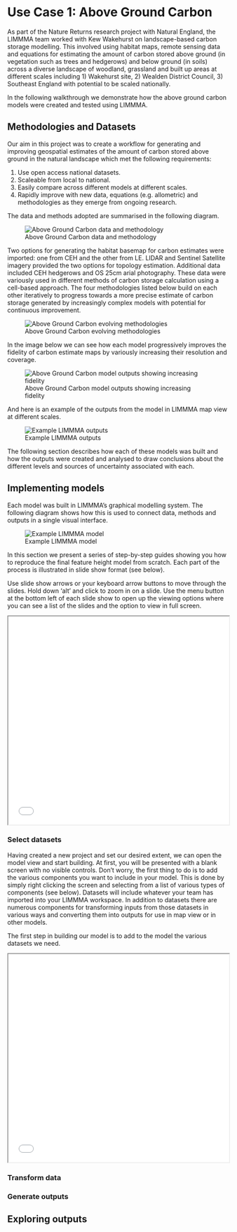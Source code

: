 <style>
.slide-deck {
    width: 100%;
    height: 475px;
}
</style>

# Use Case 1: Above Ground Carbon

As part of the Nature Returns research project with Natural England, the LIMMMA team worked with Kew Wakehurst on landscape-based carbon storage modelling.
This involved using habitat maps, remote sensing data and equations for estimating the amount of carbon stored above ground (in vegetation such as trees and hedgerows) and below ground (in soils) across a diverse landscape of woodland, grassland and built up areas at different scales including 1) Wakehurst site, 2) Wealden District Council, 3) Southeast England with potential to be scaled nationally.

In the following walkthrough we demonstrate how the above ground carbon models were created and tested using LIMMMA.

## Methodologies and Datasets

Our aim in this project was to create a workflow for generating and improving geospatial estimates of the amount of carbon stored above ground in the natural landscape which met the following requirements:

1. Use open access national datasets.
2. Scaleable from local to national.
3. Easily compare across different models at different scales.
4. Rapidly improve with new data, equations (e.g. allometric) and methodologies as they emerge from ongoing research.

The data and methods adopted are summarised in the following diagram.

![Above Ground Carbon data and methodology](images/03-screenshots-agc/03-05-agc-data-methodology.png){group="method"}

Two options for generating the habitat basemap for carbon estimates were imported: one from CEH and the other from LE.
LIDAR and Sentinel Satellite imagery provided the two options for topology estimation.
Additional data included CEH hedgerows and OS 25cm arial photography.
These data were variously used in different methods of carbon storage calculation using a cell-based approach.
The four methodologies listed below build on each other iteratively to progress towards a more precise estimate of carbon storage generated by increasingly complex models with potential for continuous improvement.

![Above Ground Carbon evolving methodologies](images/03-screenshots-agc/03-06-agc-methods-table.png){group="method"}

In the image below we can see how each model progressively improves the fidelity of carbon estimate maps by variously increasing their resolution and coverage.

![Above Ground Carbon model outputs showing increasing fidelity](images/03-screenshots-agc/03-07-agc-progression.png){group="method"}

And here is an example of the outputs from the model in LIMMMA map view at different scales.

![Example LIMMMA outputs](images/03-screenshots-agc/03-08-example-output.png){group="method"}

The following section describes how each of these models was built and how the outputs were created and analysed to draw conclusions about the different levels and sources of uncertainty associated with each.

## Implementing models

Each model was built in LIMMMA's graphical modelling system. The following diagram shows how this is used to connect data, methods and outputs in a single visual interface.

![Example LIMMMA model](images/03-screenshots-agc/03-09-example-model.png){group="model"}

In this section we present a series of step-by-step guides showing you how to reproduce the final feature height model from scratch. Each part of the process is illustrated in slide show format (see below).

:::{.callout-note}
Use slide show arrows or your keyboard arrow buttons to move through the slides. Hold down 'alt' and click to zoom in on a slide. Use the menu button at the bottom left of each slide show to open up the viewing options where you can see a list of the slides and the option to view in full screen.
:::

<iframe class="slide-deck" src="./slides/demo/03-01-open-model-view.html"></iframe>

### Select datasets

Having created a new project and set our desired extent, we can open the model view and start building. At first, you will be presented with a blank screen with no visible controls. Don't worry, the first thing to do is to add the various components you want to include in your model. This is done by simply right clicking the screen and selecting from a list of various types of components (see below). Datasets will include whatever your team has imported into your LIMMMA workspace. In addition to datasets there are numerous components for transforming inputs from those datasets in various ways and converting them into outputs for use in map view or in other models.

The first step in building our model is to add to the model the various datasets we need.

<iframe class="slide-deck" src="./slides/demo/03-02-add-datasets.html"></iframe>



### Transform data

### Generate outputs

## Exploring outputs